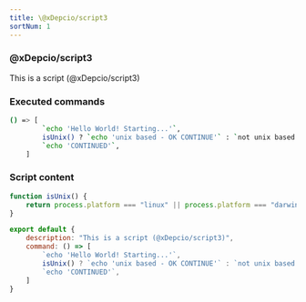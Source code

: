 ```yaml
---
title: \@xDepcio/script3
sortNum: 1
---
```

### \@xDepcio/script3
This is a script (\@xDepcio/script3)
### Executed commands
```bash
() => [
        `echo 'Hello World! Starting...'`,
        isUnix() ? `echo 'unix based - OK CONTINUE'` : `not unix based - NOT OK, TERMINATING; exit 1`,
        `echo 'CONTINUED'`,
    ]
```
### Script content
```javascript
function isUnix() {
    return process.platform === "linux" || process.platform === "darwin";
}

export default {
    description: "This is a script (@xDepcio/script3)",
    command: () => [
        `echo 'Hello World! Starting...'`,
        isUnix() ? `echo 'unix based - OK CONTINUE'` : `not unix based - NOT OK, TERMINATING; exit 1`,
        `echo 'CONTINUED'`,
    ]
}

```
